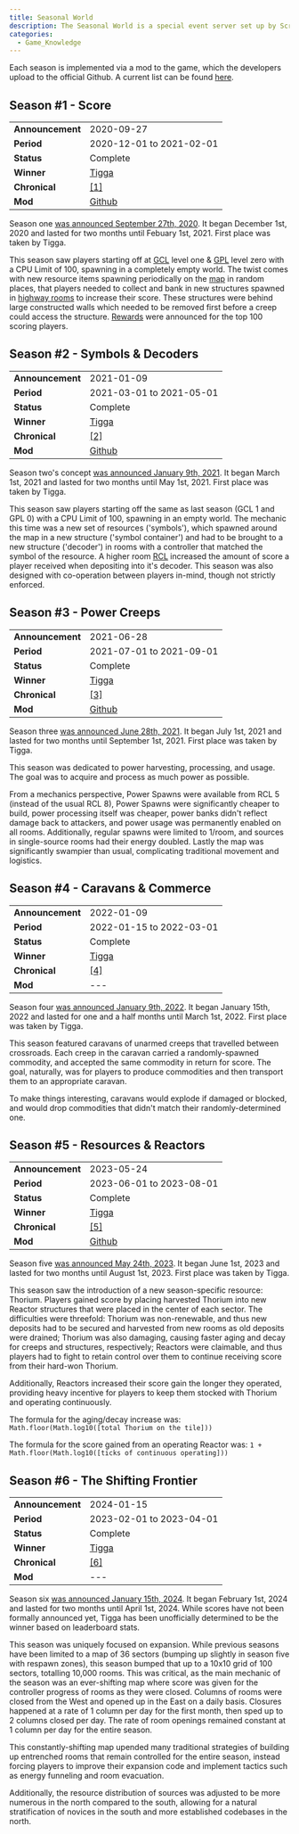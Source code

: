 ```yaml
---
title: Seasonal World
description: The Seasonal World is a special event server set up by Screeps. It costs Access Keys to gain entry to play and lasts for a set period of time using the enter screen. Modifiers and new mechanics are expected for seasons, such as modifying constants or new resources. Most seasons have a few weeks between the announcement and when ticks start, allowing players to devise strategies for handling any new mechanics.
categories:
  - Game_Knowledge
---
```


Each season is implemented via a mod to the game, which the developers upload to the official Github. A current list can be found [here](https://github.com/search?q=org%3Ascreeps+season&type=repositories).

## Season #1 - Score

|                  |            |
| ---------------- | ---------- |
| **Announcement** | 2020-09-27 |
| **Period** | 2020-12-01 to 2021-02-01 |
| **Status** | Complete |
| **Winner** | [Tigga](https://screeps.com/season/#!/profile/Tigga) |
| **Chronical** | [[1]](https://screeps.com/season/#!/seasons/archive/5fa0be4c7e69672e14b58728) |
| **Mod** | [Github](https://github.com/screeps/mod-season1) |

Season one [was announced September 27th, 2020](https://screeps.com/forum/topic/3073/season-1-announcement). It began December 1st, 2020 and lasted for two months until Febuary 1st, 2021. First place was taken by Tigga.

This season saw players starting off at [GCL](/Global_Control_Level) level one & [GPL](/Power) level zero with a CPU Limit of 100, spawning in a completely empty world. The twist comes with new resource items spawning periodically on the [map](/Map) in random places, that players needed to collect and bank in new structures spawned in [highway rooms](/Map#room) to increase their score. These structures were behind large constructed walls which needed to be removed first before a creep could access the structure. [Rewards](https://screeps.com/forum/assets/uploads/files/1602583667681-season1_rewards.png) were announced for the top 100 scoring players.

## Season #2 - Symbols & Decoders

|                  |            |
| ---------------- | ---------- |
| **Announcement** | 2021-01-09 |
| **Period** | 2021-03-01 to 2021-05-01 |
| **Status** | Complete |
| **Winner** | [Tigga](https://screeps.com/season/#!/profile/Tigga) |
| **Chronical** | [[2]](https://screeps.com/season/#!/seasons/archive/6027a69fc48dec25dc7e1f1d) |
| **Mod** | [Github](https://github.com/screeps/mod-season2) |

Season two's concept [was announced January 9th, 2021](https://screeps.com/forum/topic/3143/season-2-concept). It began March 1st, 2021 and lasted for two months until May 1st, 2021. First place was taken by Tigga.

This season saw players starting off the same as last season (GCL 1 and GPL 0) with a CPU Limit of 100, spawning in an empty world. The mechanic this time was a new set of resources ('symbols'), which spawned around the map in a new structure ('symbol container') and had to be brought to a new structure ('decoder') in rooms with a controller that matched the symbol of the resource. A higher room [RCL](/Room_Control_Level) increased the amount of score a player received when depositing into it's decoder. This season was also designed with co-operation between players in-mind, though not strictly enforced.

## Season #3 - Power Creeps

|                  |            |
| ---------------- | ---------- |
| **Announcement** | 2021-06-28 |
| **Period** | 2021-07-01 to 2021-09-01 |
| **Status** | Complete |
| **Winner** | [Tigga](https://screeps.com/season/#!/profile/Tigga) |
| **Chronical** | [[3]](https://screeps.com/season/#!/seasons/archive/60d5024fa7de2282d0f6d7fe) |
| **Mod** | [Github](https://github.com/screeps/mod-season3) |

Season three [was announced June 28th, 2021](https://screeps.com/forum/topic/3183/season-3-is-open). It began July 1st, 2021 and lasted for two months until September 1st, 2021. First place was taken by Tigga.

This season was dedicated to power harvesting, processing, and usage. The goal was to acquire and process as much power as possible.

From a mechanics perspective, Power Spawns were available from RCL 5 (instead of the usual RCL 8), Power Spawns were significantly cheaper to build, power processing itself was cheaper, power banks didn't reflect damage back to attackers, and power usage was permanently enabled on all rooms. Additionally, regular spawns were limited to 1/room, and sources in single-source rooms had their energy doubled. Lastly the map was significantly swampier than usual, complicating traditional movement and logistics.

## Season #4 - Caravans & Commerce

|                  |            |
| ---------------- | ---------- |
| **Announcement** | 2022-01-09 |
| **Period** | 2022-01-15 to 2022-03-01 |
| **Status** | Complete |
| **Winner** | [Tigga](https://screeps.com/season/#!/profile/Tigga) |
| **Chronical** | [[4]](https://screeps.com/season/#!/seasons/archive/61db097b55a15543fe356805) |
| **Mod** | --- |

Season four [was announced January 9th, 2022](https://screeps.com/forum/topic/3224/season-4-is-open). It began January 15th, 2022 and lasted for one and a half months until March 1st, 2022. First place was taken by Tigga.

This season featured caravans of unarmed creeps that travelled between crossroads. Each creep in the caravan carried a randomly-spawned commodity, and accepted the same commodity in return for score. The goal, naturally, was for players to produce commodities and then transport them to an appropriate caravan.

To make things interesting, caravans would explode if damaged or blocked, and would drop commodities that didn't match their randomly-determined one.

## Season #5 - Resources & Reactors

|                  |            |
| ---------------- | ---------- |
| **Announcement** | 2023-05-24 |
| **Period** | 2023-06-01 to 2023-08-01 |
| **Status** | Complete |
| **Winner** | [Tigga](https://screeps.com/season/#!/profile/Tigga) |
| **Chronical** | [[5]](https://screeps.com/season/#!/seasons/archive/6470ab23c9c9a139f34769be) |
| **Mod** | [Github](https://github.com/screeps/mod-season5) |

Season five [was announced May 24th, 2023](https://screeps.com/forum/topic/3277/season-5-is-open). It began June 1st, 2023 and lasted for two months until August 1st, 2023. First place was taken by Tigga.

This season saw the introduction of a new season-specific resource: Thorium. Players gained score by placing harvested Thorium into new Reactor structures that were placed in the center of each sector. The difficulties were threefold: Thorium was non-renewable, and thus new deposits had to be secured and harvested from new rooms as old deposits were drained; Thorium was also damaging, causing faster aging and decay for creeps and structures, respectively; Reactors were claimable, and thus players had to fight to retain control over them to continue receiving score from their hard-won Thorium.

Additionally, Reactors increased their score gain the longer they operated, providing heavy incentive for players to keep them stocked with Thorium and operating continuously.

The formula for the aging/decay increase was: `Math.floor(Math.log10([total Thorium on the tile]))`

The formula for the score gained from an operating Reactor was: `1 + Math.floor(Math.log10([ticks of continuous operating]))`

## Season #6 - The Shifting Frontier

|                  |            |
| ---------------- | ---------- |
| **Announcement** | 2024-01-15 |
| **Period** | 2023-02-01 to 2023-04-01 |
| **Status** | Complete |
| **Winner** | [Tigga](https://screeps.com/season/#!/profile/Tigga) |
| **Chronical** | [[6]](https://screeps.com/season/#!/seasons/archive/65aa8ec67d1387008473d524) |
| **Mod** | --- |

Season six [was announced January 15th, 2024](https://screeps.com/forum/topic/3287/season-6). It began February 1st, 2024 and lasted for two months until April 1st, 2024. While scores have not been formally announced yet, Tigga has been unofficially determined to be the winner based on leaderboard stats.

This season was uniquely focused on expansion. While previous seasons have been limited to a map of 36 sectors (bumping up slightly in season five with respawn zones), this season bumped that up to a 10x10 grid of 100 sectors, totalling 10,000 rooms. This was critical, as the main mechanic of the season was an ever-shifting map where score was given for the controller progress of rooms as they were closed. Columns of rooms were closed from the West and opened up in the East on a daily basis. Closures happened at a rate of 1 column per day for the first month, then sped up to 2 columns closed per day. The rate of room openings remained constant at 1 column per day for the entire season.

This constantly-shifting map upended many traditional strategies of building up entrenched rooms that remain controlled for the entire season, instead forcing players to improve their expansion code and implement tactics such as energy funneling and room evacuation.

Additionally, the resource distribution of sources was adjusted to be more numerous in the north compared to the south, allowing for a natural stratification of novices in the south and more established codebases in the north.